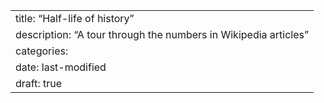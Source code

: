 ---
title: "Half-life of history"
description: "A tour through the numbers in Wikipedia articles"
categories:
date: last-modified
draft: true
---